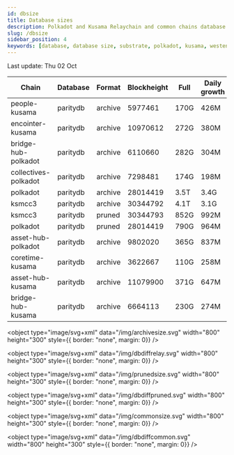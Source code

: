 ```yaml
---
id: dbsize
title: Database sizes
description: Polkadot and Kusama Relaychain and common chains database sizes
slug: /dbsize
sidebar_position: 4
keywords: [database, database size, substrate, polkadot, kusama, westend]
---
```



Last update: Thu 02 Oct

| Chain    | Database   | Format | Blockheight | Full         | Daily growth |
| ------------------------| ----------- | -------- | ------- | ---------- | ----- | 
| people-kusama | paritydb | archive | 5977461 | 170G | 426M |
| encointer-kusama | paritydb | archive | 10970612 | 272G | 380M |
| bridge-hub-polkadot | paritydb | archive | 6110660 | 282G | 304M |
| collectives-polkadot | paritydb | archive | 7298481 | 174G | 198M |
| polkadot | paritydb | archive | 28014419 | 3.5T | 3.4G |
| ksmcc3 | paritydb | archive | 30344792 | 4.1T | 3.1G |
| ksmcc3 | paritydb | pruned | 30344793 | 852G | 992M |
| polkadot | paritydb | pruned | 28014419 | 790G | 964M |
| asset-hub-polkadot | paritydb | archive | 9802020 | 365G | 837M |
| coretime-kusama | paritydb | archive | 3622667 | 110G | 258M |
| asset-hub-kusama | paritydb | archive | 11079900 | 371G | 647M |
| bridge-hub-kusama | paritydb | archive | 6664113 | 230G | 274M |
<object type="image/svg+xml" data="/img/archivesize.svg" width="800" height="300" style={{ border: "none", margin: 0}} />

<object type="image/svg+xml" data="/img/dbdiffrelay.svg" width="800" height="300" style={{ border: "none", margin: 0}} />

<object type="image/svg+xml" data="/img/prunedsize.svg" width="800" height="300" style={{ border: "none", margin: 0}} />

<object type="image/svg+xml" data="/img/dbdiffpruned.svg" width="800" height="300" style={{ border: "none", margin: 0}} />

<object type="image/svg+xml" data="/img/commonsize.svg" width="800" height="300" style={{ border: "none", margin: 0}} />

<object type="image/svg+xml" data="/img/dbdiffcommon.svg" width="800" height="300" style={{ border: "none", margin: 0}} />
